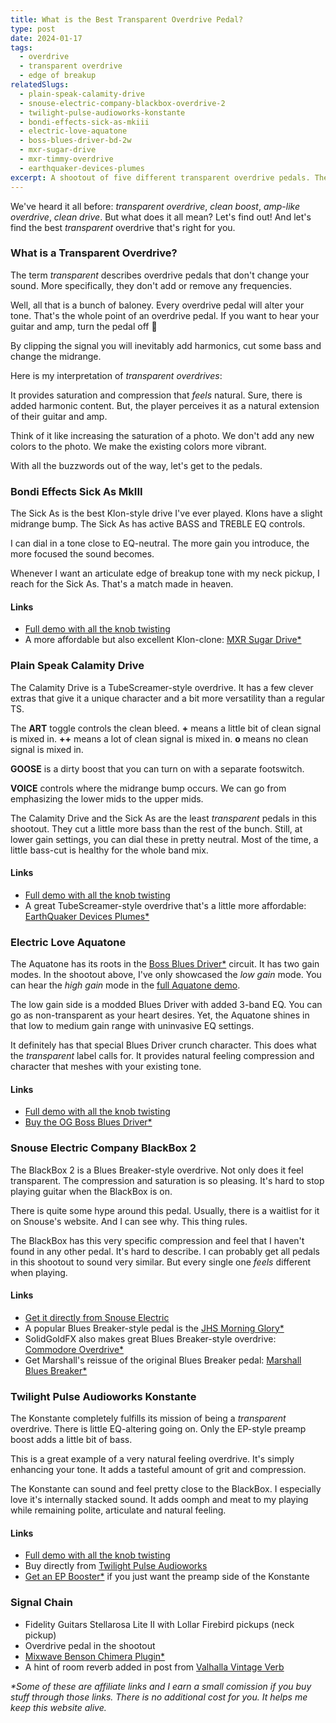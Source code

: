 ```yaml
---
title: What is the Best Transparent Overdrive Pedal?
type: post
date: 2024-01-17
tags:
  - overdrive
  - transparent overdrive
  - edge of breakup
relatedSlugs:
  - plain-speak-calamity-drive
  - snouse-electric-company-blackbox-overdrive-2
  - twilight-pulse-audioworks-konstante
  - bondi-effects-sick-as-mkiii
  - electric-love-aquatone
  - boss-blues-driver-bd-2w
  - mxr-sugar-drive
  - mxr-timmy-overdrive
  - earthquaker-devices-plumes
excerpt: A shootout of five different transparent overdrive pedals. The Bondi Effects Sick As MkIII, Plain Speak Calamity Drive, Electric Love Aquatone, Snouse Electric Company BlackBox 2 and Twilight Pulse Audioworks Konstante.
---
```



We've heard it all before: _transparent overdrive_, _clean boost_, _amp-like overdrive_, _clean drive_. But what does it all mean? Let's find out! And let's find the best _transparent_ overdrive that's right for you.

### What is a Transparent Overdrive?

The term _transparent_ describes overdrive pedals that don't change your sound. More specifically, they don't add or remove any frequencies.

Well, all that is a bunch of baloney. Every overdrive pedal will alter your tone. That's the whole point of an overdrive pedal. If you want to hear your guitar and amp, turn the pedal off 🤷

By clipping the signal you will inevitably add harmonics, cut some bass and change the midrange.

Here is my interpretation of _transparent overdrives_:

It provides saturation and compression that _feels_ natural. Sure, there is added harmonic content. But, the player perceives it as a natural extension of their guitar and amp.

Think of it like increasing the saturation of a photo. We don't add any new colors to the photo. We make the existing colors more vibrant.

With all the buzzwords out of the way, let's get to the pedals.

### Bondi Effects Sick As MkIII

The Sick As is the best Klon-style drive I've ever played. Klons have a slight midrange bump. The Sick As has active BASS and TREBLE EQ controls.

I can dial in a tone close to EQ-neutral. The more gain you introduce, the more focused the sound becomes.

Whenever I want an articulate edge of breakup tone with my neck pickup, I reach for the Sick As. That's a match made in heaven.

#### Links

- [Full demo with all the knob twisting](/demos/bondi-effects-sick-as-mkiii)
- A more affordable but also excellent Klon-clone: [MXR Sugar Drive\*](https://sweetwater.sjv.io/Gmxgbn)

### Plain Speak Calamity Drive

The Calamity Drive is a TubeScreamer-style overdrive. It has a few clever extras that give it a unique character and a bit more versatility than a regular TS.

The **ART** toggle controls the clean bleed. **+** means a little bit of clean signal is mixed in. **++** means a lot of clean signal is mixed in. **o** means no clean signal is mixed in.

**GOOSE** is a dirty boost that you can turn on with a separate footswitch.

**VOICE** controls where the midrange bump occurs. We can go from emphasizing the lower mids to the upper mids.

The Calamity Drive and the Sick As are the least _transparent_ pedals in this shootout. They cut a little more bass than the rest of the bunch. Still, at lower gain settings, you can dial these in pretty neutral. Most of the time, a little bass-cut is healthy for the whole band mix.

#### Links

- [Full demo with all the knob twisting](/demos/plain-speak-calamity-drive)
- A great TubeScreamer-style overdrive that's a little more affordable: [EarthQuaker Devices Plumes\*](https://sweetwater.sjv.io/EKLyEW)

### Electric Love Aquatone

The Aquatone has its roots in the [Boss Blues Driver\*](https://sweetwater.sjv.io/EKLyK9) circuit. It has two gain modes. In the shootout above, I've only showcased the _low gain_ mode. You can hear the _high gain_ mode in the [full Aquatone demo](/demos/electric-love-aquatone).

The low gain side is a modded Blues Driver with added 3-band EQ. You can go as non-transparent as your heart desires. Yet, the Aquatone shines in that low to medium gain range with uninvasive EQ settings.

It definitely has that special Blues Driver crunch character. This does what the _transparent_ label calls for. It provides natural feeling compression and character that meshes with your existing tone.

#### Links

- [Full demo with all the knob twisting](/demos/electric-love-aquatone)
- [Buy the OG Boss Blues Driver\*](https://sweetwater.sjv.io/EKLyK9)

### Snouse Electric Company BlackBox 2

The BlackBox 2 is a Blues Breaker-style overdrive. Not only does it feel transparent. The compression and saturation is so pleasing. It's hard to stop playing guitar when the BlackBox is on.

There is quite some hype around this pedal. Usually, there is a waitlist for it on Snouse's website. And I can see why. This thing rules.

The BlackBox has this very specific compression and feel that I haven't found in any other pedal. It's hard to describe. I can probably get all pedals in this shootout to sound very similar. But every single one _feels_ different when playing.

#### Links

- [Get it directly from Snouse Electric](https://snouse-electric-company.myshopify.com/collections/pedals/products/blackbox-overdrive-2-stage-pro-mod)
- A popular Blues Breaker-style pedal is the [JHS Morning Glory\*](https://sweetwater.sjv.io/75EMaY)
- SolidGoldFX also makes great Blues Breaker-style overdrive: [Commodore Overdrive\*](https://link.perfectcircuit.com/t/v1/8-12626-329078-9759?url=https%3A%2F%2Fwww.perfectcircuit.com%2Fsolidgoldfx-commodore.html)
- Get Marshall's reissue of the original Blues Breaker pedal: [Marshall Blues Breaker\*](https://sweetwater.sjv.io/QyabN6)

### Twilight Pulse Audioworks Konstante

The Konstante completely fulfills its mission of being a _transparent_ overdrive. There is little EQ-altering going on. Only the EP-style preamp boost adds a little bit of bass.

This is a great example of a very natural feeling overdrive. It's simply enhancing your tone. It adds a tasteful amount of grit and compression.

The Konstante can sound and feel pretty close to the BlackBox. I especially love it's internally stacked sound. It adds oomph and meat to my playing while remaining polite, articulate and natural feeling.

#### Links

- [Full demo with all the knob twisting](/demos/twilight-pulse-audioworks-konstante)
- Buy directly from [Twilight Pulse Audioworks](https://twilightpulseaudioworks.bigcartel.com/product/konstante-overdrive-blue-sands-finish)
- [Get an EP Booster\*](https://sweetwater.sjv.io/PyebrR) if you just want the preamp side of the Konstante

### Signal Chain

- Fidelity Guitars Stellarosa Lite II with Lollar Firebird pickups (neck pickup)
- Overdrive pedal in the shootout
- [Mixwave Benson Chimera Plugin\*](https://sweetwater.sjv.io/B0N2PL)
- A hint of room reverb added in post from [Valhalla Vintage Verb](https://valhalladsp.com/shop/reverb/valhalla-vintage-verb/)

_\*Some of these are affiliate links and I earn a small comission if you buy stuff through those links. There is no additional cost for you. It helps me keep this website alive._
